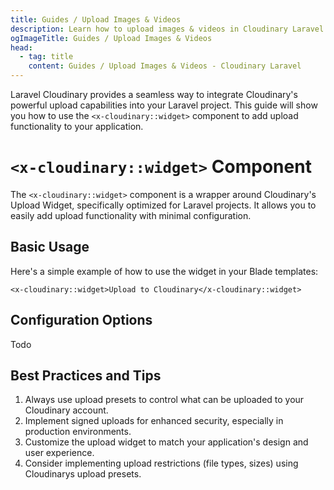 ```yaml
---
title: Guides / Upload Images & Videos
description: Learn how to upload images & videos in Cloudinary Laravel.
ogImageTitle: Guides / Upload Images & Videos
head:
  - tag: title
    content: Guides / Upload Images & Videos - Cloudinary Laravel
---
```


Laravel Cloudinary provides a seamless way to integrate Cloudinary's powerful upload capabilities into your Laravel project. This guide will show you how to use the `<x-cloudinary::widget>` component to add upload functionality to your application.

# `<x-cloudinary::widget>` Component

The `<x-cloudinary::widget>` component is a wrapper around Cloudinary's Upload Widget, specifically optimized for Laravel projects. It allows you to easily add upload functionality with minimal configuration.

## Basic Usage

Here's a simple example of how to use the widget in your Blade templates:

```blade
<x-cloudinary::widget>Upload to Cloudinary</x-cloudinary::widget>
```

## Configuration Options
Todo

## Best Practices and Tips
1. Always use upload presets to control what can be uploaded to your Cloudinary account.
2. Implement signed uploads for enhanced security, especially in production environments.
3. Customize the upload widget to match your application's design and user experience.
4. Consider implementing upload restrictions (file types, sizes) using Cloudinarys upload presets.